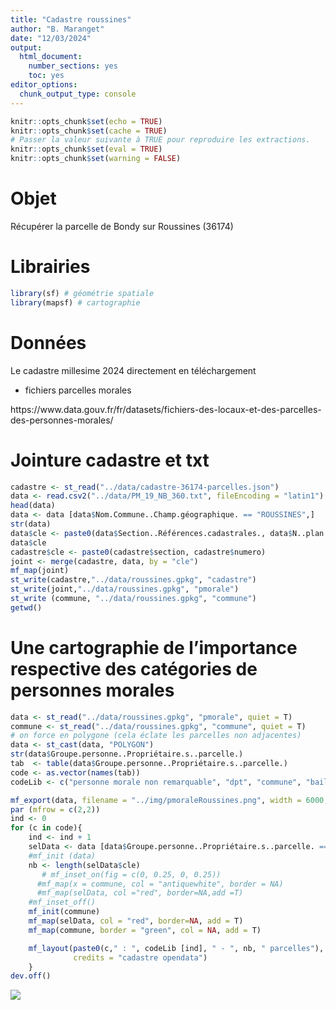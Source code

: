 ```yaml
---
title: "Cadastre roussines"
author: "B. Maranget"
date: "12/03/2024"
output: 
  html_document: 
    number_sections: yes
    toc: yes
editor_options: 
  chunk_output_type: console
---
```



```r
knitr::opts_chunk$set(echo = TRUE)
knitr::opts_chunk$set(cache = TRUE)
# Passer la valeur suivante à TRUE pour reproduire les extractions.
knitr::opts_chunk$set(eval = TRUE)
knitr::opts_chunk$set(warning = FALSE)
```


# Objet


Récupérer la parcelle de Bondy sur Roussines (36174)





# Librairies

```r
library(sf) # géométrie spatiale
library(mapsf) # cartographie
```



# Données

Le cadastre millesime 2024 directement en téléchargement

+ fichiers parcelles morales

https://www.data.gouv.fr/fr/datasets/fichiers-des-locaux-et-des-parcelles-des-personnes-morales/


# Jointure cadastre et txt

```r
cadastre <- st_read("../data/cadastre-36174-parcelles.json")
data <- read.csv2("../data/PM_19_NB_360.txt", fileEncoding = "latin1")
head(data)
data <- data [data$Nom.Commune..Champ.géographique. == "ROUSSINES",]
str(data)
data$cle <- paste0(data$Section..Références.cadastrales., data$N..plan..Références.cadastrales.)
data$cle
cadastre$cle <- paste0(cadastre$section, cadastre$numero)
joint <- merge(cadastre, data, by = "cle")
mf_map(joint)
st_write(cadastre,"../data/roussines.gpkg", "cadastre")
st_write(joint,"../data/roussines.gpkg", "pmorale")
st_write (commune, "../data/roussines.gpkg", "commune")
getwd()
```



# Une cartographie de l'importance respective des catégories de personnes morales

```r
data <- st_read("../data/roussines.gpkg", "pmorale", quiet = T)
commune <- st_read("../data/roussines.gpkg", "commune", quiet = T)
# on force en polygone (cela éclate les parcelles non adjacentes)
data <- st_cast(data, "POLYGON")
str(data$Groupe.personne..Propriétaire.s..parcelle.)
tab  <- table(data$Groupe.personne..Propriétaire.s..parcelle.)
code <- as.vector(names(tab))
codeLib <- c("personne morale non remarquable", "dpt", "commune", "bailleur")
```


```r
mf_export(data, filename = "../img/pmoraleRoussines.png", width = 6000, height = 6000, res = 600)
par (mfrow = c(2,2))
ind <- 0
for (c in code){
    ind <- ind + 1
    selData <- data [data$Groupe.personne..Propriétaire.s..parcelle. == c,]
    #mf_init (data)
    nb <- length(selData$cle)
       # mf_inset_on(fig = c(0, 0.25, 0, 0.25))
      #mf_map(x = commune, col = "antiquewhite", border = NA)
      #mf_map(selData, col ="red", border=NA,add =T)
    #mf_inset_off()
    mf_init(commune)
    mf_map(selData, col = "red", border=NA, add = T)
    mf_map(commune, border = "green", col = NA, add = T)

    mf_layout(paste0(c," : ", codeLib [ind], " - ", nb, " parcelles"), 
              credits = "cadastre opendata")
    }
dev.off()
```

![](../img/pmoraleRoussines.png)


